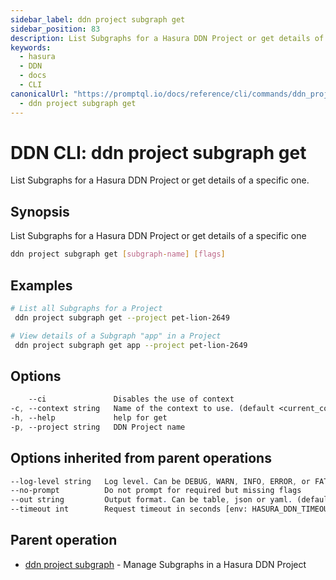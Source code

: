 ```yaml
---
sidebar_label: ddn project subgraph get
sidebar_position: 83
description: List Subgraphs for a Hasura DDN Project or get details of a specific one using the DDN CLI
keywords:
  - hasura
  - DDN
  - docs
  - CLI
canonicalUrl: "https://promptql.io/docs/reference/cli/commands/ddn_project_subgraph_get"
  - ddn project subgraph get
---
```


# DDN CLI: ddn project subgraph get

List Subgraphs for a Hasura DDN Project or get details of a specific one.

## Synopsis

List Subgraphs for a Hasura DDN Project or get details of a specific one

```bash
ddn project subgraph get [subgraph-name] [flags]
```

## Examples

```bash
# List all Subgraphs for a Project
 ddn project subgraph get --project pet-lion-2649

# View details of a Subgraph "app" in a Project
 ddn project subgraph get app --project pet-lion-2649
```

## Options

```sass
    --ci               Disables the use of context
-c, --context string   Name of the context to use. (default <current_context>)
-h, --help             help for get
-p, --project string   DDN Project name
```

## Options inherited from parent operations

```sass
--log-level string   Log level. Can be DEBUG, WARN, INFO, ERROR, or FATAL. (default "INFO")
--no-prompt          Do not prompt for required but missing flags
--out string         Output format. Can be table, json or yaml. (default "table")
--timeout int        Request timeout in seconds [env: HASURA_DDN_TIMEOUT] (default 100)
```

## Parent operation

- [ddn project subgraph](/reference/cli/commands/ddn_project_subgraph) - Manage Subgraphs in a Hasura DDN Project
